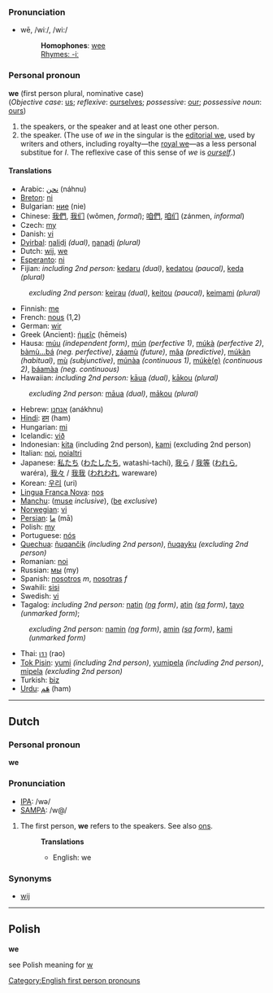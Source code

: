 ===Pronunciation===
*wē, /wiː/, /wi:/
*:'''Homophones''': [[wee]]
*:[[Rhymes:English:-iː|Rhymes: -iː]]

===Personal pronoun===
'''we''' (first person plural, nominative case)<br>
(''Objective case'': [[us]]; ''reflexive'': [[ourselves]]; ''possessive'': [[our]]; ''possessive noun'': [[ours]])

#the speakers, or the speaker and at least one other person.
#the speaker. (The use of ''we'' in the singular is the [[editorial we]], used by writers and others, including royalty—the [[royal we]]—as a less personal substitue for ''I''. The reflexive case of this sense of ''we'' is ''[[ourself]]''.)

====Translations====
*Arabic: [[نحن]] (náhnu)
*[[Breton]]: [[ni]]
*Bulgarian: [[ние]] (nie)
*Chinese: [[我們]], [[我们]] (wǒmen, ''formal''); [[咱們]], [[咱们]] (zánmen, ''informal'')
*Czech: [[my]]
*Danish: [[vi]]
*[[Dyirbal]]: [[ŋaliḍi]] ''(dual)'', [[ŋanaḍi]] ''(plural)''
*Dutch: [[wij]], [[we#Dutch|we]]
*[[Esperanto]]: [[ni]]
*Fijian: ''including 2nd person:'' [[kedaru]] ''(dual)'', [[kedatou]] ''(paucal)'', [[keda]] ''(plural)''
:''excluding 2nd person:'' [[keirau]] ''(dual)'', [[keitou]] ''(paucal)'', [[keimami]] ''(plural)''
*Finnish: [[me]]
*French: [[nous]] (1,2)
*German: [[wir]]
*Greek (Ancient): [[ἡμεῖς]] (hēmeis)
*Hausa: [[múu]] ''(independent form)'', [[mún]] ''(perfective 1)'', [[múkà]] ''(perfective 2)'', [[bàmù...bá]] ''(neg. perfective)'', [[záamù]] ''(future)'', [[mâa]] ''(predictive)'', [[múkàn]] ''(habitual)'', [[mù]] ''(subjunctive)'', [[múnàa]] ''(continuous 1)'', [[múkè(e)]] ''(continuous 2)'', [[báamàa]] ''(neg. continuous)''
*Hawaiian: ''including 2nd person:'' [[kāua]] ''(dual)'', [[kākou]] ''(plural)''
:''excluding 2nd person:'' [[māua]] ''(dual)'', [[mākou]] ''(plural)''
*Hebrew: [[אנחנו]] (anákhnu)
*[[Hindi]]: [[हम]] (ham)
*Hungarian: [[mi]]
*Icelandic: [[við]]
*Indonesian: [[kita]] (including 2nd person), [[kami]] (excluding 2nd person)
*Italian: [[noi]], [[noialtri]]
*Japanese: [[私たち]] ([[わたしたち]], watashi-tachí), [[我ら]] / [[我等]] ([[われら]], waréra), [[我々]] / [[我我]] ([[われわれ]], wareware)
*Korean: [[우리]] (uri)
*[[Lingua Franca Nova]]: [[nos]]
*[[Manchu]]: ([[muse]] ''inclusive''), ([[be]] ''exclusive'')
*[[Norwegian]]: [[vi]]
*[[Persian]]: [[ما]] (mā)
*Polish: [[my]]
*Portuguese: [[nós]]
*[[Quechua]]: [[ñuqančik]] ''(including 2nd person)'', [[ñuqayku]] ''(excluding 2nd person)''
*Romanian: [[noi]]
*Russian: [[мы]] (my)
*Spanish: [[nosotros]] ''m'', [[nosotras]] ''f''
*Swahili: [[sisi]]
*Swedish: [[vi]]
*Tagalog: ''including 2nd person:'' [[natin]] ''([[ng]] form)'', [[atin]] ''([[sa]] form)'', [[tayo]] ''(unmarked form)'';
:''excluding 2nd person:'' [[namin]] ''([[ng]] form)'', [[amin]] ''([[sa]] form)'', [[kami]] ''(unmarked form)''
*Thai: [[เรา]] (rao)
*[[Tok Pisin]]: [[yumi]] ''(including 2nd person)'', [[yumipela]] ''(including 2nd person)'', [[mipela]] ''(excluding 2nd person)''
*Turkish: [[biz]]
*[[Urdu]]:  [[هَم]] (ham)

----

==Dutch==
===Personal pronoun===
'''we'''

===Pronunciation===
*[[w:IPA|IPA]]: /wə/
*[[w:SAMPA|SAMPA]]: /w@/

# The first person, '''we''' refers to the speakers. See also [[ons]].
#:'''Translations'''
#:*English: we

===Synonyms===
*[[wij]]

----

== Polish ==
'''we'''

see Polish meaning for [[w]]

[[Category:English first person pronouns]]